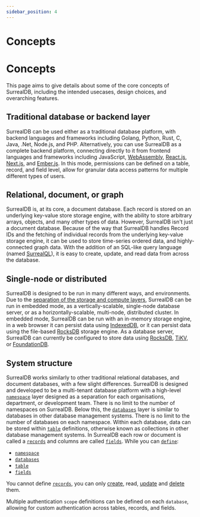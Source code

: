 ```yaml
---
sidebar_position: 4
---
```


# Concepts

# Concepts

This page aims to give details about some of the core concepts of SurrealDB, including the intended usecases, design choices, and overarching features.

## Traditional database or backend layer
SurrealDB can be used either as a traditional database platform, with backend languages and frameworks including Golang, Python, Rust, C, Java, .Net, Node.js, and PHP. Alternatively, you can use SurrealDB as a complete backend platform, connecting directly to it from frontend languages and frameworks including JavaScript, [WebAssembly](https://webassembly.org/), [React.js](https://react.dev/), [Next.js](https://nextjs.org/), and [Ember.js](https://emberjs.com/). In this mode, permissions can be defined on a table, record, and field level, allow for granular data access patterns for multiple different types of users.

## Relational, document, or graph
SurrealDB is, at its core, a document database. Each record is stored on an underlying key-value store storage engine, with the ability to store arbitrary arrays, objects, and many other types of data. However, SurrealDB isn't just a document database. Because of the way that SurrealDB handles Record IDs and the fetching of individual records from the underlying key-value storage engine, it can be used to store time-series ordered data, and highly-connected graph data. With the addition of an SQL-like query language (named [SurrealQL](/docs/1.2.x/surrealql/overview)), it is easy to create, update, and read data from across the database.

## Single-node or distributed
SurrealDB is designed to be run in many different ways, and environments. Due to the [separation of the storage and compute layers](/docs/1.2.x/introduction/architecture), SurrealDB can be run in embedded mode, as a vertically-scalable, single-node database server, or as a horizontally-scalable, multi-node, distributed cluster. In embedded mode, SurrealDB can be run with an in-memory storage engine, in a web browser it can persist data using [IndexedDB](https://web.dev/indexeddb/), or it can persist data using the file-based [RocksDB](https://rocksdb.org/) storage engine. As a database server, SurrealDB can currently be configured to store data using [RocksDB](https://rocksdb.org/), [TiKV](https://tikv.org/), or [FoundationDB](https://www.foundationdb.org/).

## System structure
SurrealDB works similarly to other traditional relational databases, and document databases, with a few slight differences. SurrealDB is designed and developed to be a multi-tenant database platform with a high-level [`namespace`](/docs/1.2.x/surrealql/statements/define/namespace) layer designed as a separation for each organisations, department, or development team. There is no limit to the number of namespaces on SurrealDB. Below this, the [`databases`](/docs/1.2.x/surrealql/statements/define/database) layer is similar to databases in other database management systems. There is no limit to the number of databases on each namespace. Within each database, data can be stored within [`table`](/docs/1.2.x/surrealql/statements/define/table) definitions, otherwise known as collections in other database management systems. In SurrealDB each row or document is called a [`records`](/docs/1.2.x/surrealql/datamodel/ids) and columns are called [`fields`](/docs/1.2.x/surrealql/statements/define/field). While you can [`define`](/docs/1.2.x/surrealql/statements/define):

- [`namespace`](/docs/1.2.x/surrealql/statements/define/namespace)
- [`databases`](/docs/1.2.x/surrealql/statements/define/database)
- [`table`](/docs/1.2.x/surrealql/statements/define/table)
- [`fields`](/docs/1.2.x/surrealql/statements/define/field)

You cannot define [`records`](/docs/1.2.x/surrealql/datamodel/ids), you can only [create](/docs/1.2.x/surrealql/statements/create), read, [update](/docs/1.2.x/surrealql/statements/update) and [delete](/docs/1.2.x/surrealql/statements/delete) them.

Multiple authentication `scope` definitions can be defined on each `database`, allowing for custom authentication across tables, records, and fields.
